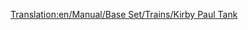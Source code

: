 [[Translation:en/Manual/Base Set/Trains/Kirby Paul Tank]]
{{it/Manuale/Set base/Treni/StatLocomotive|Image=[[File:it/Manuale/Set base/Treni/Kirbypaultank.png]]
|Name=Kirby Paul Tank
|Costo=16.406
|Velocità=64
|Peso=47
|Potenza=223
|Sforzo=13.868
|Annuale=1.640
|Progettata=1925
|Vita=15
|Clima=
*Temperato
|Descrizione= La Kirby-Paul Tank è tra le motrici disponibili all'avvio del gioco. &Egrave; economica ma è anche lenta e poco potente. Non appena se ne ha la possibilità è meglio sostituirla con locomotive più prestanti.
|Real-life = Collett Pannier Tank, in particolare, la [http://en.wikipedia.org/wiki/GWR_5700_Class GWR 5700 Class].
}}


    